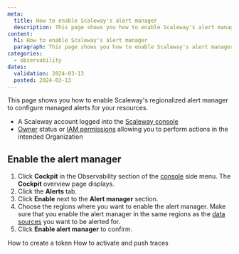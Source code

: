 ```yaml
---
meta:
  title: How to enable Scaleway's alert manager
  description: This page shows you how to enable Scaleway's alert manager
content:
  h1: How to enable Scaleway's alert manager
  paragraph: This page shows you how to enable Scaleway's alert manager
categories:
  - observability
dates:
  validation: 2024-03-13
  posted: 2024-03-13
---
```


This page shows you how to enable Scaleway's regionalized alert manager to configure managed alerts for your resources.

<Macro id="requirements" />

  - A Scaleway account logged into the [Scaleway console](https://console.scaleway.com)
  - [Owner](/identity-and-access-management/iam/concepts/#owner) status or [IAM permissions](/identity-and-access-management/iam/concepts/#permission) allowing you to perform actions in the intended Organization

## Enable the alert manager

1. Click **Cockpit** in the Observability section of the [console](https://console.scaleway.com/) side menu. The **Cockpit** overview page displays.
2. Click the **Alerts** tab.
3. Click **Enable** next to the **Alert manager** section.
4. Choose the regions where you want to enable the alert manager.
        <Message type="important">
         Make sure that you enable the alert manager in the same regions as the [data sources](/observability/cockpit/concepts/#data-sources) you want to be alerted for.
        </Message>
5. Click **Enable alert manager** to confirm.

<Navigation title="See also">
  <PreviousButton to="/observability/cockpit/how-to/create-token/">How to create a token</PreviousButton>
  <NextButton to="/observability/cockpit/how-to/activate-push-traces/">How to activate and push traces</NextButton>
</Navigation>
